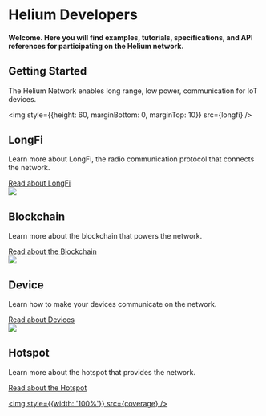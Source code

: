 


# Helium Developers 

#### Welcome. Here you will find examples, tutorials, specifications, and API references for participating on the Helium network.


## Getting Started
The Helium Network enables long range, low power, communication for IoT devices.

<div style={{display: 'grid', gridGap: 30, gridTemplateColumns:'repeat(auto-fit, minmax(228px, 1fr))', margin: '50px 0'}}>
<div style={{padding: '40px', backgroundColor: '#393A67', borderRadius: 10, textAlign: 'center' }}>

<img style={{height: 60, marginBottom: 0, marginTop: 10}} src={longfi} />
  <h2 style={{marginTop: 10, padding: 0, border: 'none'}}>LongFi</h2>
  <p>Learn more about LongFi, the radio communication protocol that connects the network.</p>
  <a style={{display: 'block'}} href="/longfi/overview"> Read about LongFi</a>
</div>

<div style={{ padding: '40px', backgroundColor: '#393A67', borderRadius: 10, textAlign: 'center'}}>
<img style={{height: 60, marginBottom: 0, marginTop: 10}} src={blockchain} />

  <h2 style={{marginTop: 10, padding: 0, border: 'none'}}>Blockchain</h2>
  <p>Learn more about the blockchain that powers the network.</p>
      <a style={{display: 'block'}} href="/blockchain/overview"> Read about the Blockchain</a>

</div>

<div style={{ padding: '40px', backgroundColor: '#393A67', borderRadius: 10, textAlign: 'center'}}>
<img style={{height: 60, marginBottom: 0, marginTop: 10}} src={device} />
  <h2 style={{marginTop: 10, padding: 0, border: 'none'}}>Device</h2>
  <p>Learn how to make your devices communicate on the network.</p>
    <a style={{display: 'block'}} href="/device/overview"> Read about Devices</a>

</div>

<div style={{ padding: '40px', backgroundColor: '#393A67', borderRadius: 10, textAlign: 'center'}}>
<img style={{height: 60, marginBottom: 0, marginTop: 10}} src={hotspot} />
  <h2 style={{marginTop: 10, padding: 0, border: 'none'}}>Hotspot</h2>
  <p>Learn more about the hotspot that provides the network.</p>
      <a style={{display: 'block'}} href="/hotspot/overview"> Read about the Hotspot</a>

</div>



</div>


<a href="https://network.helium.com/coverage"><img style={{width: '100%'}} src={coverage} /></a>

